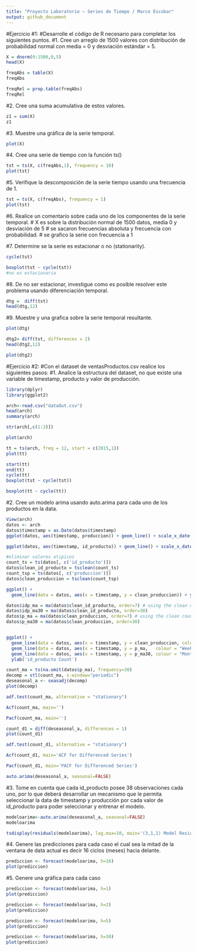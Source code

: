 ```yaml
---
title: "Proyecto Laboratorio – Series de Tiempo / Marco Escobar"
output: github_document
---
```


#Ejercicio #1:
#Desarrolle el código de R necesario para completar los siguientes puntos.
#1. Cree un arreglo de 1500 valores con distribución de probabilidad normal con media = 0 y desviación estándar = 5.

```r
X = dnorm(0:1500,0,5)
head(X)
```
```r
freqAbs = table(X)
freqAbs
```
```r
freqRel = prop.table(freqAbs)
freqRel
```
#2. Cree una suma acumulativa de estos valores.

```r
z1 = sum(X)
z1
```

#3. Muestre una gráfica de la serie temporal.

```r
plot(X)
```

#4. Cree una serie de tiempo con la función ts()
```r
tst = ts(X, c(freqAbs,1), frequency = 10)
plot(tst)
```
#5. Verifique la descomposición de la serie tiempo usando una frecuencia de 1.
```r
tst = ts(X, c(freqAbs), frequency = 1)
plot(tst)
```

#6. Realice un comentario sobre cada uno de los componentes de la serie temporal.
# X es sobre la distribución normal de 1500 datos, media 0 y desviación de 5
# se sacaron frecuencias absoluta y frecuencia con probabilidad.
# se grafico la serie con frecuencia a 1

#7. Determine se la serie es estacionar o no (stationarity).
```r
cycle(tst)
```
```r
boxplot(tst ~ cycle(tst))
#no es estacionaria
```

#8. De no ser estacionar, investigue como es posible resolver este problema usando diferenciación temporal.
```r
dtg =  diff(tst)
head(dtg,12)
```

#9. Muestre y una grafica sobre la serie temporal resultante.

```r
plot(dtg)

```
```r
dtg2= diff(tst, differences = 2)
head(dtg2,12)
```
```r
plot(dtg2)
```
#Ejercicio #2:
#Con el dataset de ventasProductos.csv realice los siguientes pasos:
#1. Analice la estructura del dataset, no que existe una variable de timestamp, producto y valor de producción.
```r
library(dplyr)
library(ggplot2)
```

```r
arch<-read.csv("dataOut.csv")
head(arch)
summary(arch)
```
```r
str(arch[,c(1:3)])
```
```r
plot(arch)
```
```r
tt = ts(arch, freq = 12, start = c(2015,1))
plot(tt)
```

```r
start(tt)
end(tt)
cycle(tt)
boxplot(tst ~ cycle(tst))

```
```r
boxplot(tt ~ cycle(tt))
```
#2. Cree un modelo arima usando auto.arima para cada uno de los productos en la data.
```r
View(arch)
datos <- arch
datos$timestamp = as.Date(datos$timestamp)
ggplot(datos, aes(timestamp, produccion)) + geom_line() + scale_x_date('month')  + ylab("producción") +   xlab("")
```
```r
ggplot(datos, aes(timestamp, id_producto)) + geom_line() + scale_x_date('month')  + ylab("id_producto") +   xlab("")
```
```r
#eliminar valores atipicos
count_ts = ts(datos[, c('id_producto')])
datos$clean_id_producto = tsclean(count_ts)
count_tsp = ts(datos[, c('produccion')])
datos$clean_produccion = tsclean(count_tsp)
```

```r
ggplot() +
  geom_line(data = datos, aes(x = timestamp, y = clean_produccion)) + ylab('Cleaned produccion Count')
```

```r
datos$idp_ma = ma(datos$clean_id_producto, order=7) # using the clean count with no outliers
datos$idp_ma30 = ma(datos$clean_id_producto, order=30)
datos$p_ma = ma(datos$clean_produccion, order=7) # using the clean count with no outliers
datos$p_ma30 = ma(datos$clean_produccion, order=30)


ggplot() +
  geom_line(data = datos, aes(x = timestamp, y = clean_produccion, colour = "Counts")) +
  geom_line(data = datos, aes(x = timestamp, y = p_ma,   colour = "Weekly Moving Average"))  +
  geom_line(data = datos, aes(x = timestamp, y = p_ma30, colour = "Monthly Moving Average"))  +
  ylab('id_producto Count')
```
```r
count_ma = ts(na.omit(datos$p_ma), frequency=30)
decomp = stl(count_ma, s.window="periodic")
deseasonal_a <- seasadj(decomp)
plot(decomp)
```
```r
adf.test(count_ma, alternative = "stationary")
```
```r
Acf(count_ma, main='')
```
```r
Pacf(count_ma, main='')
```
```r
count_d1 = diff(deseasonal_a, differences = 1)
plot(count_d1)
```
```r
adf.test(count_d1, alternative = "stationary")
```
```r
Acf(count_d1, main='ACF for Differenced Series')
```
```r
Pacf(count_d1, main='PACF for Differenced Series')
```
```r
auto.arima(deseasonal_a, seasonal=FALSE)
```

#3. Tome en cuenta que cada id_producto posee 38 observaciones cada uno, por lo que deberá desarrollar un mecanismo que le permita seleccionar la data de timestamp y producción por cada valor de id_producto para poder seleccionar y entrenar el modelo.
```r
modeloarima<-auto.arima(deseasonal_a, seasonal=FALSE)
modeloarima
```
```r
tsdisplay(residuals(modeloarima), lag.max=10, main='(3,1,1) Model Residuals')
```

#4. Genere las predicciones para cada caso el cual sea la mitad de la ventana de data actual es decir 16 ciclos (meses) hacia delante.
```r
prediccion <- forecast(modeloarima, h=16)
plot(prediccion)
```


#5. Genere una gráfica para cada caso

```r
prediccion <- forecast(modeloarima, h=1)
plot(prediccion)
```
```r
prediccion <- forecast(modeloarima, h=2)
plot(prediccion)
```
```r
prediccion <- forecast(modeloarima, h=5)
plot(prediccion)
```

```r
prediccion <- forecast(modeloarima, h=30)
plot(prediccion)
```